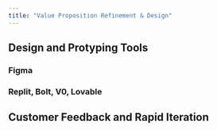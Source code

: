 ```yaml
---
title: "Value Proposition Refinement & Design"
---
```


## Design and Protyping Tools

### Figma

### Replit, Bolt, V0, Lovable

## Customer Feedback and Rapid Iteration


